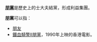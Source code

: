 '''[[朋黨|朋黨]]'''是歷史上的士大夫結黨，形成利益集團。

'''朋黨'''可以指：
*[[朋友|朋友]]
*[[鐵血騎警II朋黨|鐵血騎警II朋黨]]，1990年上映的香港電影。

{{disambig|Cat=二字消歧義}}